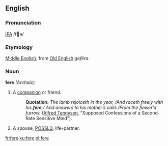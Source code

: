 ==English==
===Pronunciation===
[[IPA]] /fə/
===Etymology===
[[Middle English]], from [[Old English]] ''gefēra''. 
===Noun===
'''fere''' ''(Archaic)''
# A [[companion]] or friend.
#: '''Quotation:''' ''The lamb rejoiceth in the year, /And raceth freely with his '''fere''',/ And answers to his mother’s calls /From the flower’d furrow.'' ([[w:Alfred_Tennyson%2C_1st_Baron_Tennyson|Alfred Tennyson]], "Supposed Confessions of a Second-Rate Sensitive Mind").
# A spouse, [[POSSLQ]], life-partner.

[[fr:fere]]
[[ku:fere]]
[[pl:fere]]